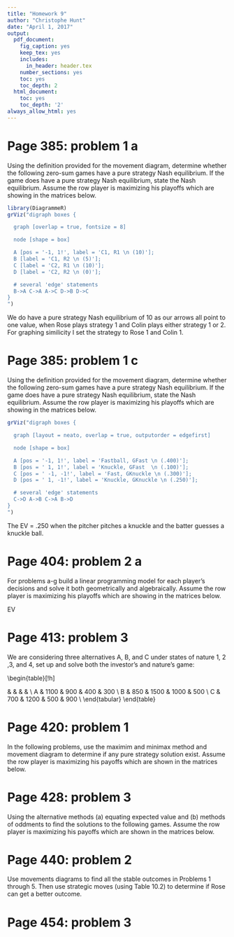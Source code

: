 ```yaml
---
title: "Homework 9"
author: "Christophe Hunt"
date: "April 1, 2017"
output:
  pdf_document:
    fig_caption: yes
    keep_tex: yes
    includes:
      in_header: header.tex
    number_sections: yes
    toc: yes
    toc_depth: 2
  html_document:
    toc: yes
    toc_depth: '2'
always_allow_html: yes  
---
```


\newpage

# Page 385: problem 1 a

Using the definition provided for the movement diagram, determine whether the following zero-sum games have a pure strategy Nash equilibrium. If the game does have a pure strategy Nash equilibrium, state the Nash equilibrium. Assume the row player is maximizing his playoffs which are showing in the matrices below.

\begin{table}[!h]
\centering
\begin{tabular}{lllc}
 &  & \multicolumn{2}{l}{Colin} \\ \cline{3-4}
 &  & C1 & \multicolumn{1}{l}{C2} \\ \hline
Rose & R1 & \multicolumn{1}{c}{10} & 10 \\
 & R2 & \multicolumn{1}{c}{5} & 0 \\ \hline
\end{tabular}
\end{table}


```r
library(DiagrammeR)
grViz("digraph boxes {

  graph [overlap = true, fontsize = 8]

  node [shape = box]

  A [pos = '-1, 1!', label = 'C1, R1 \n (10)']; 
  B [label = 'C1, R2 \n (5)']; 
  C [label = 'C2, R1 \n (10)']; 
  D [label = 'C2, R2 \n (0)']; 

  # several 'edge' statements
  B->A C->A A->C D->B D->C 
}
")
```

We do have a pure strategy Nash equilibrium of 10 as our arrows all point to one value, when Rose plays strategy 1 and Colin plays either strategy 1 or 2. For graphing similicity I set the strategy to Rose 1 and Colin 1.  

\newpage

# Page 385: problem 1 c

Using the definition provided for the movement diagram, determine whether the following zero-sum games have a pure strategy Nash equilibrium. If the game does have a pure strategy Nash equilibrium, state the Nash equilibrium. Assume the row player is maximizing his playoffs which are showing in the matrices below.

\begin{table}[!h]
\centering
\begin{tabular}{lllc}
 &  & \multicolumn{2}{l}{Pitcher} \\ \cline{3-4}
 &  & Fastball & \multicolumn{1}{l}{Knuckleball} \\ \hline
Batter & GFast & \multicolumn{1}{c}{.400} & .100 \\
 & Gknuckle & \multicolumn{1}{c}{.300} & .250 \\ \hline
\end{tabular}
\end{table}

```r
grViz("digraph boxes {

  graph [layout = neato, overlap = true, outputorder = edgefirst]

  node [shape = box]

  A [pos = '-1, 1!', label = 'Fastball, GFast \n (.400)']; 
  B [pos = ' 1, 1!', label = 'Knuckle, GFast  \n (.100)']; 
  C [pos = ' -1, -1!', label = 'Fast, GKnuckle \n (.300)']; 
  D [pos = ' 1, -1!', label = 'Knuckle, GKnuckle \n (.250)']; 

  # several 'edge' statements
  C->D A->B C->A B->D
}
")
```

The EV = .250 when the pitcher pitches a knuckle and the batter guesses a knuckle ball.  

\newpage

# Page 404: problem 2 a

For problems a-g build a linear programming model for each player's decisions and solve it both geometrically and algebraically. Assume the row player is maximizing his playoffs which are showing in the matrices below. 

\begin{table}[!h]
\centering
\begin{tabular}{lllc}
 &  & \multicolumn{2}{l}{Colin} \\ \cline{3-4}
 &  & C1 & \multicolumn{1}{l}{C2} \\ \hline
Rose & R1 & \multicolumn{1}{c}{10} & 10 \\
 & R2 & \multicolumn{1}{c}{5} & 0 \\ \hline
\end{tabular}
\end{table}

EV


# Page 413: problem 3

We are considering three alternatives A, B, and C under states of nature 1, 2 ,3, and 4, set up and solve both the investor's and nature's game:

\begin{table}[!h]
\centering
\begin{tabular}{crrrr}
\multicolumn{5}{l}{\textbf{States of Nature}} \\ \hline
\begin{tabular}[c]{@{}c@{}}Investor's choices \\ Alternatives\end{tabular} & \multicolumn{1}{c}{Condition \#1} & \multicolumn{1}{c}{Condition \#2} & \multicolumn{1}{c}{Condition \#3} & \multicolumn{1}{l}{Condition \#4} \\ \hline
A & 1100 & 900 & 400 & 300 \\
B & 850 & 1500 & 1000 & 500 \\
C & 700 & 1200 & 500 & 900 \\ \hline
\end{tabular}
\end{table}

# Page 420: problem 1

In the following problems, use the maximim and minimax method and movement diagram to determine if any pure strategy solution exist. Assume the row player is maximizing his payoffs which are shown in the matrices below. 

\begin{table}[!h]
\centering
\begin{tabular}{lllc}
 &  & \multicolumn{2}{l}{Colin} \\ \cline{3-4}
 &  & C1 & \multicolumn{1}{l}{C2} \\ \hline
Rose & R1 & \multicolumn{1}{c}{10} & 10 \\
 & R2 & \multicolumn{1}{c}{5} & 0 \\ \hline
\end{tabular}
\end{table}


# Page 428: problem 3

Using the alternative methods (a) equating expected value and (b) methods of oddments to find the solutions to the following games. Assume the row player is maximizing his payoffs which are shown in the matrices below. 

\begin{table}[!h]
\centering
\begin{tabular}{lllc}
 &  & \multicolumn{2}{l}{Colin} \\ \cline{3-4}
 &  & C1 & \multicolumn{1}{l}{C2} \\ \hline
Rose & R1 & \multicolumn{1}{c}{0.5} & 0.3 \\
 & R2 & \multicolumn{1}{c}{0.6} & 1 \\ \hline
\end{tabular}
\end{table}

# Page 440: problem 2

Use movements diagrams to find all the stable outcomes in Problems 1 through 5. Then use strategic moves (using Table 10.2) to determine if Rose can get a better outcome. 

\begin{table}[!h]
\centering
\begin{tabular}{lllc}
 &  & \multicolumn{2}{l}{Colin} \\ \cline{3-4}
 &  & C1 & \multicolumn{1}{l}{C2} \\ \hline
Rose & R1 & \multicolumn{1}{c}{(1,2)} & (3,1) \\
 & R2 & \multicolumn{1}{c}{(2, 4)} & (4, 3)\\ \hline
\end{tabular}
\end{table}


# Page 454: problem 3
